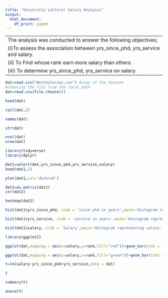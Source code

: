 ---
title: "University Lecturer Salary Analysis"
output:
  html_document:
    df_print: paged
---
---
The analysis was conducted to answer the following objectives;
(i)To assess the association between yrs_since_phd, yrs_service and salary.
(ii) To Find whose rank earn more salary than others.
(iii) To determine yrs_since_phd, yrs_service on salary.
---
```{r Loading the dataset by either copyinf the path or file.choose function}
dat=read.csv("WorkSalaries.csv") #copy of the dataset
#choosing the file from the local path
dat=read.csv(file.choose())
```


```{r Display the first two rows}
head(dat)
```


```{r Display the last two rows}
tail(dat,2)
```
```{r Checking the variables names}
names(dat)

```
```{r Data types in the dataset}
str(dat)

```
```{r Viwing number of columns and rows}
ncol(dat)
nrow(dat)
```
```{r Loading the tidyverse and dplyr for selecting variable}
library(tidyverse)
library(dplyr)
```
```{r}
dat1=select(dat,yrs_since_phd,yrs_service,salary)
head(dat1,2)
```

```{r}
plot(dat1,col='darkred')
```

```{r}
dat2=as.matrix(dat1)
cor(dat2)
```
```{r}
heatmap(dat2)
```
```{r}
hist(dat1$yrs_since_phd, xlab = 'since phd in years',main='Histogram representing Years Since obtained phd',col = 'red')
```
```{r}
hist(dat1$yrs_service, xlab = 'service in years',main='Histogram representing service in years',col = 'blue')
```
```{r}
hist(dat1$salary, xlab = 'Salary',main='Histogram representing salary',col = 'purple')
```
```{r Loading ggplot2 to use in visualizing}
library(ggplot2)

```

```{r}
ggplot(dat,mapping = aes(x=salary,y=rank,fill="red"))+geom_bar(stat = 'identity')+labs(title = "Barplot for Salary",x="salary",y="rank")
```
```{r}
ggplot(dat,mapping = aes(y=salary,x=rank,fill="green"))+geom_bar(stat = 'identity')+labs(title = "Barplot for Salary",y="salary",x="rank")
```
```{r}
t=lm(salary~yrs_since_phd+yrs_service,data = dat)
```

```{r}
t
```
```{r}
summary(t)
```
```{r}
anova(t)
```

















